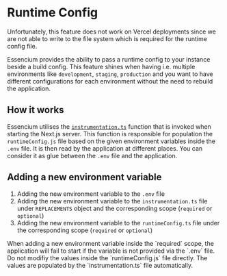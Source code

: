 
# Runtime Config

<Callout emoji="⚠️" type="warning">
  Unfortunately, this feature does not work on Vercel deployments since we are
  not able to write to the file system which is required for the runtime config
  file.
</Callout>

Essencium provides the ability to pass a runtime config to your instance beside a build config. This feature shines when having i.e. multiple
environments like `development`, `staging`, `production` and you want to have different configurations for each environment without the need to rebuild
the application.

## How it works

Essencium utilises the [`instrumentation.ts`](https://nextjs.org/docs/app/building-your-application/optimizing/instrumentation#importing-runtime-specific-code) function that is invoked when starting the Next.js server. This function is responsible for
population the `runtimeConfig.js` file based on the given environment variables inside the `.env` file. It is then read by the application at different places. You can consider it as glue between the `.env` file and the application.

## Adding a new environment variable

1. Adding the new environment variable to the `.env` file
2. Adding the new environment variable to the `instrumentation.ts` file under `REPLACEMENTS` object and the corresponding scope (`required` or `optional`)
3. Adding the new environment variable to the `runtimeConfig.ts` file under the corresponding scope (`required` or `optional`)

<Callout emoji="⚠️" type="warning">
  When adding a new environment variable inside the `required` scope, the
  application will fail to start if the variable is not provided via the `.env`
  file.
</Callout>

<Callout emoji="⚠️" type="warning">
  Do not modifiy the values inside the `runtimeConfig.js` file directly. The
  values are populated by the `instrumentation.ts` file automatically.
</Callout>
